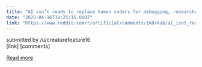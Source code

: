 ```yaml
---
title: "AI isn’t ready to replace human coders for debugging, researchers say | Ars Technica"
date: "2025-04-16T18:25:15.000Z"
link: "https://www.reddit.com/r/artificial/comments/1k0rkub/ai_isnt_ready_to_replace_human_coders_for/"
---
```


submitted by    /u/creaturefeature16  
 [link]   [comments]

[Read more](https://www.reddit.com/r/artificial/comments/1k0rkub/ai_isnt_ready_to_replace_human_coders_for/)
